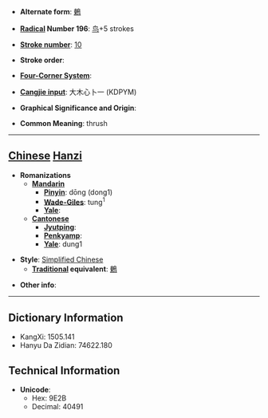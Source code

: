 * '''Alternate form''': [[鶇]]

* '''[[Wiktionary:Chinese radical index| Radical]] Number 196''': [[Wiktionary:Chinese radical index 鸟|鸟]]+5 strokes

* '''[[Wiktionary:Chinese total strokes index|Stroke number]]''': [[Wiktionary:Chinese total strokes index 10|10]]

* '''Stroke order''': 

* '''[[Wiktionary:Chinese four corner index|Four-Corner System]]''': 

* '''[[Wiktionary:Chinese Cangjie index|Cangjie input]]''': 大木心卜一 (KDPYM)

* '''Graphical Significance and Origin''': 

* '''Common Meaning''': thrush

----

== [[Chinese]] [[Hanzi]] ==

* '''Romanizations'''
** '''[[Mandarin]]'''
*** '''[[Pinyin]]''': dōng (dong1)
*** '''[[Wade-Giles]]''': tung<sup>1</sup>
*** '''[[Yale]]''': 
** '''[[Cantonese]]'''
*** '''[[Jyutping]]''':
*** '''[[Penkyamp]]''': 
*** '''[[Yale]]''': dung1

* '''Style''': [[Simplified Chinese]] 
** '''[[Traditional Chinese|Traditional]] equivalent''': [[鶇]]

* '''Other info''': 

----

== Dictionary Information ==

* KangXi: 1505.141
* Hanyu Da Zidian: 74622.180

== Technical Information ==

* '''Unicode''':
** Hex: 9E2B
** Decimal: 40491